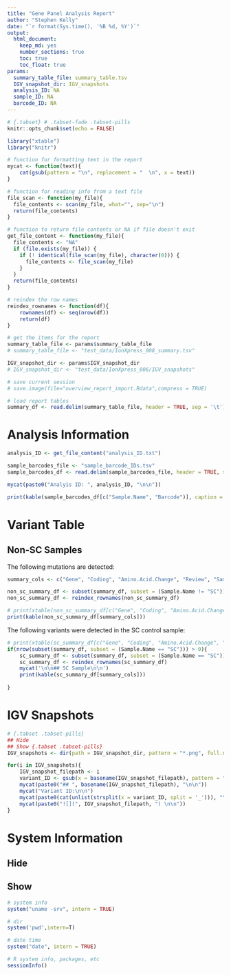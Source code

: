 ```yaml
---
title: "Gene Panel Analysis Report"
author: "Stephen Kelly"
date: "`r format(Sys.time(), '%B %d, %Y')`"
output: 
  html_document: 
    keep_md: yes
    number_sections: true
    toc: true
    toc_float: true
params:
  summary_table_file: summary_table.tsv
  IGV_snapshot_dir: IGV_snapshots
  analysis_ID: NA
  sample_ID: NA
  barcode_ID: NA
---
```


```r
# {.tabset} # .tabset-fade .tabset-pills
knitr::opts_chunk$set(echo = FALSE)

library("xtable")
library("knitr")

# function for formatting text in the report
mycat <- function(text){
    cat(gsub(pattern = "\n", replacement = "  \n", x = text))
}

# function for reading info from a text file
file_scan <- function(my_file){
  file_contents <- scan(my_file, what="", sep="\n")
  return(file_contents)
}

# function to return file contents or NA if file doesn't exit
get_file_content <- function(my_file){
  file_contents <- "NA"
  if (file.exists(my_file)) {
    if (! identical(file_scan(my_file), character(0))) {
      file_contents <- file_scan(my_file)
    }
  }
  return(file_contents)
}

# reindex the row names
reindex_rownames <- function(df){
    rownames(df) <- seq(nrow(df))
    return(df)
}

```


```r
# get the items for the report
summary_table_file <- params$summary_table_file
# summary_table_file <- "test_data/IonXpress_008_summary.tsv"

IGV_snapshot_dir <- params$IGV_snapshot_dir
# IGV_snapshot_dir <- "test_data/IonXpress_006/IGV_snapshots"

# save current session
# save.image(file="overview_report_import.Rdata",compress = TRUE)
```

```r
# load report tables
summary_df <- read.delim(summary_table_file, header = TRUE, sep = '\t') # , check.names = FALSE

```

# Analysis Information

```r
analysis_ID <- get_file_content("analysis_ID.txt")

sample_barcodes_file <- "sample_barcode_IDs.tsv"
sample_barcodes_df <- read.delim(sample_barcodes_file, header = TRUE, sep = '\t') # , check.names = FALSE

mycat(paste0("Analyis ID: ", analysis_ID, "\n\n"))

print(kable(sample_barcodes_df[c("Sample.Name", "Barcode")], caption = "Samples included in the analysis."))

```

# Variant Table {.tabset .tabset-pills}

## Non-SC Samples

The following mutations are detected:

```r
summary_cols <- c("Gene", "Coding", "Amino.Acid.Change", "Review", "Sample.Name", "Barcode")

non_sc_summary_df <- subset(summary_df, subset = (Sample.Name != "SC"))
non_sc_summary_df <- reindex_rownames(non_sc_summary_df)

# print(xtable(non_sc_summary_df[c("Gene", "Coding", "Amino.Acid.Change", "Review", "Sample.Name", "Barcode")]),type='html', comment=FALSE, include.rownames=FALSE)
print(kable(non_sc_summary_df[summary_cols]))
```



The following variants were detected in the SC control sample:
```r
# print(xtable(sc_summary_df[c("Gene", "Coding", "Amino.Acid.Change", "Review", "Sample.Name", "Barcode")]),type='html', comment=FALSE, include.rownames=FALSE)
if(nrow(subset(summary_df, subset = (Sample.Name == "SC"))) > 0){
    sc_summary_df <- subset(summary_df, subset = (Sample.Name == "SC"))
    sc_summary_df <- reindex_rownames(sc_summary_df)
    mycat('\n\n## SC Sample\n\n')
    print(kable(sc_summary_df[summary_cols]))
    
}
```

# IGV Snapshots 

```r
# {.tabset .tabset-pills} 
## Hide 
## Show {.tabset .tabset-pills}
IGV_snapshots <- dir(path = IGV_snapshot_dir, pattern = "*.png", full.names = TRUE)

for(i in IGV_snapshots){
    IGV_snapshot_filepath <- i
    variant_ID <- gsub(x = basename(IGV_snapshot_filepath), pattern = ".png", replacement = "")
    mycat(paste0("## ", basename(IGV_snapshot_filepath), "\n\n"))
    mycat("Variant ID:\n\n")
    mycat(paste0(cat(unlist(strsplit(x = variant_ID, split = '_'))), "\n\n"))
    mycat(paste0("![](", IGV_snapshot_filepath, ") \n\n"))
}
```


# System Information {.tabset .tabset-pills} 

## Hide 

## Show

```r
# system info
system("uname -srv", intern = TRUE)

# dir
system('pwd',intern=T)

# date time
system("date", intern = TRUE)

# R system info, packages, etc
sessionInfo()
```